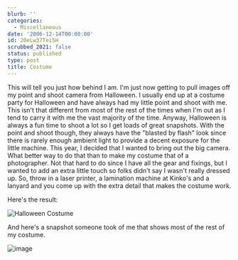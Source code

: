 ```yaml
---
blurb: ''
categories:
  - Miscellaneous
date: '2006-12-14T00:00:00'
id: 20eLw37Tei5H
scrubbed_2021: false
status: published
type: post
title: Costume
---
```


This will tell you just how behind I am. I'm just now getting to pull images off my point and shoot camera from Halloween. I usually end up at a costume party for Halloween and have always had my little point and shoot with me. This isn't that different from most of the rest of the times when I'm out as I tend to carry it with me the vast majority of the time. Anyway, Halloween is always a fun time to shoot a lot so I get loads of great snapshots. With the point and shoot though, they always have the "blasted by flash" look since there is rarely enough ambient light to provide a decent exposure for the little machine. This year, I decided that I wanted to bring out the big camera. What better way to do that than to make my costume that of a photographer. Not that hard to do since I have all the gear and fixings, but I wanted to add an extra little touch so folks didn't say I wasn't really dressed up. So, throw in a laser printer, a lamination machine at Kinko's and a lanyard and you come up with the extra detail that makes the costume work.

Here's the result:

![Halloween Costume](/blog/wp-content/uploads/img_0227.jpg)

And here's a snapshot someone took of me that shows most of the rest of my costume.

![image](/blog/wp-content/uploads/img_0225.jpg)
